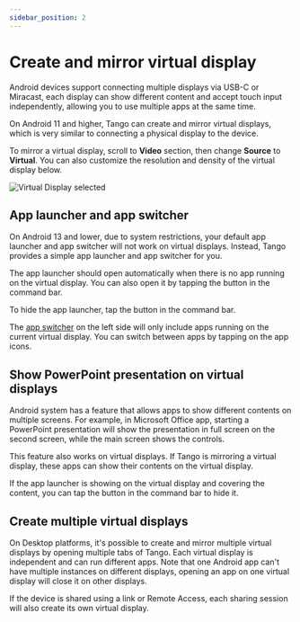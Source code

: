 ```yaml
---
sidebar_position: 2
---
```


# Create and mirror virtual display


<Pro/>

Android devices support connecting multiple displays via USB-C or Miracast, each display can show different content and accept touch input independently, allowing you to use multiple apps at the same time.

On Android 11 and higher, Tango can create and mirror virtual displays, which is very similar to connecting a physical display to the device.

To mirror a virtual display, scroll to **Video** section, then change **Source** to **Virtual**.  You can also customize the resolution and density of the virtual display below.

![Virtual Display selected](virtual.png)

## App launcher and app switcher

On Android 13 and lower, due to system restrictions, your default app launcher and app switcher will not work on virtual displays. Instead, Tango provides a simple app launcher and app switcher for you.


The app launcher should open automatically when there is no app running on the virtual display. You can also open it by tapping the <Circle /> button in the command bar.

To hide the app launcher, tap the <Circle /> button in the command bar.

The [app switcher](./control.mdx#app-switcher) on the left side will only include apps running on the current virtual display. You can switch between apps by tapping on the app icons.

## Show PowerPoint presentation on virtual displays

Android system has a feature that allows apps to show different contents on multiple screens. For example, in Microsoft Office app, starting a PowerPoint presentation will show the presentation in full screen on the second screen, while the main screen shows the controls.

This feature also works on virtual displays. If Tango is mirroring a virtual display, these apps can show their contents on the virtual display.

If the app launcher is showing on the virtual display and covering the content, you can tap the <Circle /> button in the command bar to hide it.

## Create multiple virtual displays

On Desktop platforms, it's possible to create and mirror multiple virtual displays by opening multiple tabs of Tango. Each virtual display is independent and can run different apps. Note that one Android app can't have multiple instances on different displays, opening an app on one virtual display will close it on other displays.

If the device is shared using a link or Remote Access, each sharing session will also create its own virtual display.
